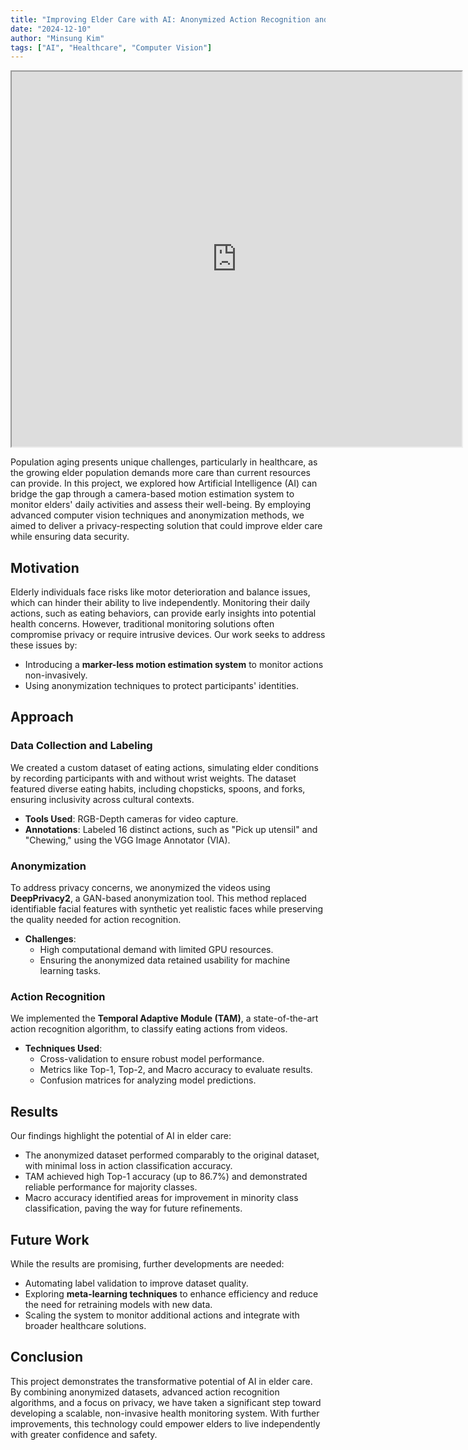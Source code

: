 ```yaml
---
title: "Improving Elder Care with AI: Anonymized Action Recognition and Surveillance"
date: "2024-12-10"
author: "Minsung Kim"
tags: ["AI", "Healthcare", "Computer Vision"]
---
```


<iframe src="https://drive.google.com/file/d/1_PFmGZjhbwf3fOXjxmqGStcpzBg48i-v/preview" width="720" height="600" allow="autoplay"></iframe>

Population aging presents unique challenges, particularly in healthcare, as the growing elder population demands more care than current resources can provide. In this project, we explored how Artificial Intelligence (AI) can bridge the gap through a camera-based motion estimation system to monitor elders' daily activities and assess their well-being. By employing advanced computer vision techniques and anonymization methods, we aimed to deliver a privacy-respecting solution that could improve elder care while ensuring data security.

## Motivation

Elderly individuals face risks like motor deterioration and balance issues, which can hinder their ability to live independently. Monitoring their daily actions, such as eating behaviors, can provide early insights into potential health concerns. However, traditional monitoring solutions often compromise privacy or require intrusive devices. Our work seeks to address these issues by:

- Introducing a **marker-less motion estimation system** to monitor actions non-invasively.
- Using anonymization techniques to protect participants' identities.

## Approach

### Data Collection and Labeling

We created a custom dataset of eating actions, simulating elder conditions by recording participants with and without wrist weights. The dataset featured diverse eating habits, including chopsticks, spoons, and forks, ensuring inclusivity across cultural contexts.

- **Tools Used**: RGB-Depth cameras for video capture.
- **Annotations**: Labeled 16 distinct actions, such as "Pick up utensil" and "Chewing," using the VGG Image Annotator (VIA).

### Anonymization

To address privacy concerns, we anonymized the videos using **DeepPrivacy2**, a GAN-based anonymization tool. This method replaced identifiable facial features with synthetic yet realistic faces while preserving the quality needed for action recognition.

- **Challenges**:
  - High computational demand with limited GPU resources.
  - Ensuring the anonymized data retained usability for machine learning tasks.

### Action Recognition

We implemented the **Temporal Adaptive Module (TAM)**, a state-of-the-art action recognition algorithm, to classify eating actions from videos. 

- **Techniques Used**:
  - Cross-validation to ensure robust model performance.
  - Metrics like Top-1, Top-2, and Macro accuracy to evaluate results.
  - Confusion matrices for analyzing model predictions.

## Results

Our findings highlight the potential of AI in elder care:

- The anonymized dataset performed comparably to the original dataset, with minimal loss in action classification accuracy.
- TAM achieved high Top-1 accuracy (up to 86.7%) and demonstrated reliable performance for majority classes.
- Macro accuracy identified areas for improvement in minority class classification, paving the way for future refinements.

## Future Work

While the results are promising, further developments are needed:

- Automating label validation to improve dataset quality.
- Exploring **meta-learning techniques** to enhance efficiency and reduce the need for retraining models with new data.
- Scaling the system to monitor additional actions and integrate with broader healthcare solutions.

## Conclusion

This project demonstrates the transformative potential of AI in elder care. By combining anonymized datasets, advanced action recognition algorithms, and a focus on privacy, we have taken a significant step toward developing a scalable, non-invasive health monitoring system. With further improvements, this technology could empower elders to live independently with greater confidence and safety.
